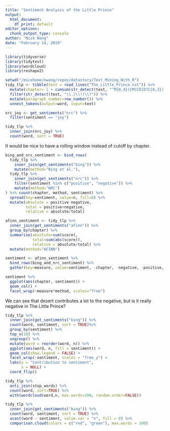 ```yaml
---
title: "Sentiment Analysis of the Little Prince"
output: 
  html_document: 
    df_print: default
editor_options: 
  chunk_output_type: console
author: "Nick Wang"
date: "February 14, 2019"
---
```


```r
library(tidyverse)
library(tidytext)
library(wordcloud)
library(reshape2)
```

```r
setwd("/micehome/nwang/repos/datastory/Text_Mining_With_R")
tidy_tlp <- tibble(text = read_lines("The_Little_Prince.txt")) %>%
  mutate(chapter= 1 + cumsum(str_detect(text, "^M{0,4}(CM|CD|D?C{0,3})(XC|XL|L?X{0,3})(IX|IV|V?I{0,3})$"))) %>%
  filter(str_detect(text, "\\.|\\!|\\?")) %>%
  mutate(paragraph_number=row_number()) %>%
  unnest_tokens(output=word, input=text)
```

```r
nrc_joy <- get_sentiments("nrc") %>% 
  filter(sentiment == "joy")

tidy_tlp %>%
  inner_join(nrc_joy) %>%
  count(word, sort = TRUE)
```

It would be nice to have a rolling window instead of cutoff by chapter.
```r
bing_and_nrc_sentiment <- bind_rows(
  tidy_tlp %>%
    inner_join(get_sentiments("bing")) %>%
    mutate(method="Bing et al."),
  tidy_tlp %>%
    inner_join(get_sentiments("nrc")) %>%
    filter(sentiment %in% c("positive", "negative")) %>%
    mutate(method="NRC")
) %>% count(chapter, method, sentiment) %>%
  spread(key=sentiment, value=n, fill=0) %>%
  mutate(absolute = positive-negative,
         total = positive+negative,
         relative = absolute/total)

afinn_sentiment <- tidy_tlp %>%
  inner_join(get_sentiments("afinn")) %>%
  group_by(chapter) %>%
  summarise(absolute=sum(score),
            total=sum(abs(score)),
            relative = absolute/total) %>%
  mutate(method="AFINN")

sentiment <- afinn_sentiment %>%
  bind_rows(bing_and_nrc_sentiment) %>%
  gather(key=measure, value=sentiment, -chapter, -negative, -positive, -method, -total)

sentiment %>%
  ggplot(aes(chapter, sentiment)) +
  geom_col() +
  facet_wrap(~measure*method, scales="free")
```

We can see that desert contributes a lot to the negative, but is it really negative in The Little Prince?
```r
tidy_tlp %>%
  inner_join(get_sentiments("bing")) %>%
  count(word, sentiment, sort = TRUE)%>%
  group_by(sentiment) %>%
  top_n(10) %>%
  ungroup() %>%
  mutate(word = reorder(word, n)) %>%
  ggplot(aes(word, n, fill = sentiment)) +
  geom_col(show.legend = FALSE) +
  facet_wrap(~sentiment, scales = "free_y") +
  labs(y = "Contribution to sentiment",
       x = NULL) +
  coord_flip()
```

```r
tidy_tlp %>%
  anti_join(stop_words) %>%
  count(word, sort=TRUE) %>%
  with(wordcloud(word,n, max.words=100, random.order=FALSE))
```

```r
tidy_tlp %>%
  inner_join(get_sentiments("bing")) %>%
  count(word, sentiment, sort = TRUE) %>%
  acast(word ~ sentiment, value.var = "n", fill = 0) %>%
  comparison.cloud(colors = c("red", "green"), max.words = 100)
```

